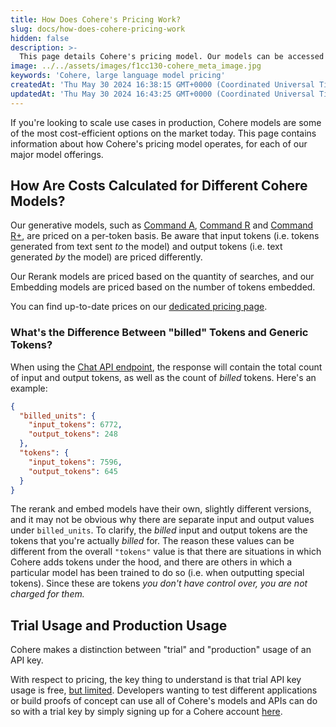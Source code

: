 ```yaml
---
title: How Does Cohere's Pricing Work?
slug: docs/how-does-cohere-pricing-work
hidden: false
description: >-
  This page details Cohere's pricing model. Our models can be accessed directly through our API, allowing for the creation of scalable production workloads.
image: ../../assets/images/f1cc130-cohere_meta_image.jpg
keywords: 'Cohere, large language model pricing'
createdAt: 'Thu May 30 2024 16:38:15 GMT+0000 (Coordinated Universal Time)'
updatedAt: 'Thu May 30 2024 16:43:25 GMT+0000 (Coordinated Universal Time)'
---
```

If you're looking to scale use cases in production, Cohere models are some of the most cost-efficient options on the market today. This page contains information about how Cohere's pricing model operates, for each of our major model offerings. 

## How Are Costs Calculated for Different Cohere Models?

Our generative models, such as [Command A](/docs/command-a), [Command R](/docs/command-r) and [Command R+](/docs/command-r-plus), are priced on a per-token basis. Be aware that input tokens (i.e. tokens generated from text sent _to_ the model) and output tokens (i.e. text generated _by_ the model) are priced differently.

Our Rerank models are priced based on the quantity of searches, and our Embedding models are priced based on the number of tokens embedded. 

You can find up-to-date prices on our [dedicated pricing page](https://cohere.com/pricing).

### What's the Difference Between "billed" Tokens and Generic Tokens?

When using the [Chat API endpoint](https://docs.cohere.com/reference/chat), the response will contain the total count of input and output tokens, as well as the count of _billed_ tokens. Here's an example:

```json JSON
{
  "billed_units": {
    "input_tokens": 6772,
    "output_tokens": 248
  },
  "tokens": {
    "input_tokens": 7596,
    "output_tokens": 645
  }
}
```

The rerank and embed models have their own, slightly different versions, and it may not be obvious why there are separate input and output values under `billed_units`. To clarify, the _billed_ input and output tokens are the tokens that you're actually _billed_ for. The reason these values can be different from the overall `"tokens"` value is that there are situations in which Cohere adds tokens under the hood, and there are others in which a particular model has been trained to do so (i.e. when outputting special tokens). Since these are tokens *you don't have control over, you are not charged for them.* 

## Trial Usage and Production Usage

Cohere makes a distinction between "trial" and "production" usage of an API key.  

With respect to pricing, the key thing to understand is that trial API key usage is free, [but limited](/docs/rate-limits). Developers wanting to test different applications or build proofs of concept can use all of Cohere's models and APIs can do so with a trial key by simply signing up for a Cohere account [here](https://dashboard.cohere.com/welcome/register).
